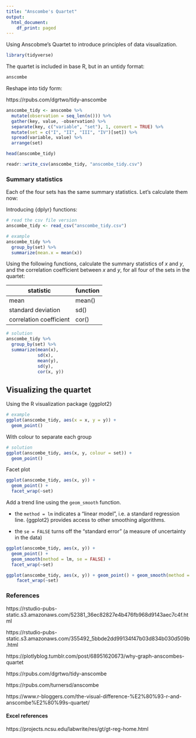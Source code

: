 ```yaml
---
title: "Anscombe's Quartet"
output:
  html_document:
    df_print: paged
---
```


Using Anscobme's Quartet to introduce principles of data visualization.

```r

library(tidyverse)

```



The quartet is included in base R, but in an untidy format:

```r

anscombe

```


Reshape into tidy form:

https://rpubs.com/dgrtwo/tidy-anscombe

```r

anscombe_tidy <- anscombe %>%
  mutate(observation = seq_len(n())) %>%
  gather(key, value, -observation) %>%
  separate(key, c("variable", "set"), 1, convert = TRUE) %>%
  mutate(set = c("I", "II", "III", "IV")[set]) %>%
  spread(variable, value) %>%
  arrange(set)

head(anscombe_tidy)

readr::write_csv(anscombe_tidy, "anscombe_tidy.csv")

```



### Summary statistics

Each of the four sets has the same summary statistics. Let's calculate them now:

Introducing {dplyr} functions:


```r
# read the csv file version
anscombe_tidy <- read_csv("anscombe_tidy.csv")

# example
anscombe_tidy %>%
  group_by(set) %>%
  summarize(mean.x = mean(x))

```

Using the following functions, calculate the summary statistics of _x_ and _y_, and the correlation coefficient between _x_ and _y_, for all four of the sets in the quartet:

 | statistic | function |
 | ---       | ---      |
 | mean      | mean()   |
 | standard deviation | sd() |
 | correlation coefficient | cor() |
 
 

```r
# solution
anscombe_tidy %>% 
  group_by(set) %>% 
  summarize(mean(x), 
            sd(x), 
            mean(y), 
            sd(y), 
            cor(x, y))

```


## Visualizing the quartet

Using the R visualization package {ggplot2}


```r
# example
ggplot(anscombe_tidy, aes(x = x, y = y)) + 
  geom_point() 


```

With colour to separate each group

```r
# solution
ggplot(anscombe_tidy, aes(x, y, colour = set)) + 
  geom_point()


```


Facet plot

```r

ggplot(anscombe_tidy, aes(x, y)) + 
  geom_point() + 
  facet_wrap(~set)

```


Add a trend line using the `geom_smooth` function.

* the `method = lm` indicates a "linear model", i.e. a standard regression line. {ggplot2} provides access to other smoothing algorithms.

* the `se = FALSE` turns off the "standard error" (a measure of uncertainty in the data)

```r

ggplot(anscombe_tidy, aes(x, y)) + 
  geom_point() + 
  geom_smooth(method = lm, se = FALSE) +
  facet_wrap(~set)

```




```r

ggplot(anscombe_tidy, aes(x, y)) + geom_point() + geom_smooth(method = lm, se = FALSE) + 
    facet_wrap(~set)

```


### References

https://rstudio-pubs-static.s3.amazonaws.com/52381_36ec82827e4b476fb968d9143aec7c4f.html 

https://rstudio-pubs-static.s3.amazonaws.com/355492_5bbde2dd99134f47b03d834b030d509b.html

https://plotlyblog.tumblr.com/post/68951620673/why-graph-anscombes-quartet 

https://rpubs.com/dgrtwo/tidy-anscombe

https://rpubs.com/turnersd/anscombe

https://www.r-bloggers.com/the-visual-difference-%E2%80%93-r-and-anscombe%E2%80%99s-quartet/


#### Excel references

https://projects.ncsu.edu/labwrite/res/gt/gt-reg-home.html


